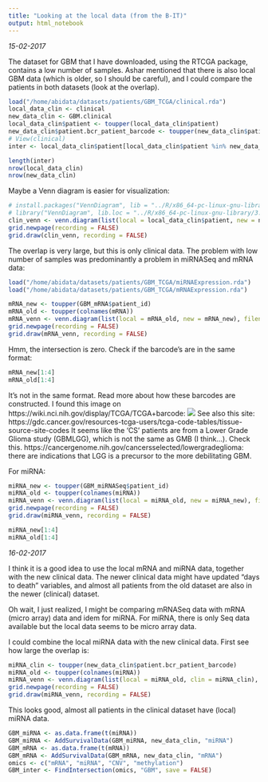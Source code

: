 ```yaml
---
title: "Looking at the local data (from the B-IT)"
output: html_notebook
---
```


*15-02-2017*

The dataset for GBM that I have downloaded, using the RTCGA package, contains a low number of samples. Ashar mentioned that there is also local GBM data (which is older, so I should be careful), and I could compare the patients in both datasets (look at the overlap).
```r
load("/home/abidata/datasets/patients/GBM_TCGA/clinical.rda")
local_data_clin <- clinical
new_data_clin <- GBM.clinical
local_data_clin$patient <- toupper(local_data_clin$patient)
new_data_clin$patient.bcr_patient_barcode <- toupper(new_data_clin$patient.bcr_patient_barcode)
# View(clinical) 
inter <- local_data_clin$patient[local_data_clin$patient %in% new_data_clin$patient.bcr_patient_barcode]
```
```r
length(inter)
nrow(local_data_clin)
nrow(new_data_clin)
```

Maybe a Venn diagram is easier for visualization:
```r
# install.packages("VennDiagram", lib = "../R/x86_64-pc-linux-gnu-library/3.3")
# library("VennDiagram", lib.loc = "../R/x86_64-pc-linux-gnu-library/3.3")
clin_venn <- venn.diagram(list(local = local_data_clin$patient, new = new_data_clin$patient.bcr_patient_barcode), filename = NULL)
grid.newpage(recording = FALSE)
grid.draw(clin_venn, recording = FALSE)
```
The overlap is very large, but this is only clinical data. The problem with low number of samples was predominantly a problem in miRNASeq and mRNA data:

```r
load("/home/abidata/datasets/patients/GBM_TCGA/miRNAExpression.rda")
load("/home/abidata/datasets/patients/GBM_TCGA/mRNAExpression.rda")
```

```r
mRNA_new <- toupper(GBM_mRNA$patient_id)
mRNA_old <- toupper(colnames(mRNA))
mRNA_venn <- venn.diagram(list(local = mRNA_old, new = mRNA_new), filename = NULL)
grid.newpage(recording = FALSE)
grid.draw(mRNA_venn, recording = FALSE)
```

Hmm, the intersection is zero. Check if the barcode's are in the same format:
```r
mRNA_new[1:4]
mRNA_old[1:4]
```

It's not in the same format. Read more about how these barcodes are constructed.
I found this image on https://wiki.nci.nih.gov/display/TCGA/TCGA+barcode: 
![](creating_barcodes.png)
See also this site: https://gdc.cancer.gov/resources-tcga-users/tcga-code-tables/tissue-source-site-codes
It seems like the 'CS' patients are from a Lower Grade Glioma study (GBMLGG), which is not the same as GMB (I think...). Check this.
https://cancergenome.nih.gov/cancersselected/lowergradeglioma: there are indications that LGG is a precursor to the more debilitating GBM.

For miRNA:
```r
miRNA_new <- toupper(GBM_miRNASeq$patient_id)
miRNA_old <- toupper(colnames(miRNA))
miRNA_venn <- venn.diagram(list(local = miRNA_old, new = miRNA_new), filename = NULL)
grid.newpage(recording = FALSE)
grid.draw(miRNA_venn, recording = FALSE)
```
```r
miRNA_new[1:4]
miRNA_old[1:4]
```

*16-02-2017*

I think it is a good idea to use the local mRNA and miRNA data, together with the new clinical data. The newer clinical data might have updated "days to death" variables, and almost all patients from the old dataset are also in the newer (clinical) dataset.

Oh wait, I just realized, I might be comparing mRNASeq data with mRNA (micro array) data and idem for miRNA. For miRNA, there is only Seq data available but the local data seems to be micro array data.

I could combine the local miRNA data with the new clinical data. First see how large the overlap is:
```r
miRNA_clin <- toupper(new_data_clin$patient.bcr_patient_barcode)
miRNA_old <- toupper(colnames(miRNA))
miRNA_venn <- venn.diagram(list(local = miRNA_old, clin = miRNA_clin), filename = NULL)
grid.newpage(recording = FALSE)
grid.draw(miRNA_venn, recording = FALSE)
```

This looks good, almost all patients in the clinical dataset have (local) miRNA data.
```r
GBM_miRNA <- as.data.frame(t(miRNA))
GBM_miRNA <- AddSurvivalData(GBM_miRNA, new_data_clin, "miRNA")
GBM_mRNA <- as.data.frame(t(mRNA))
GBM_mRNA <- AddSurvivalData(GBM_mRNA, new_data_clin, "mRNA")
omics <- c("mRNA", "miRNA", "CNV", "methylation")
GBM_inter <- FindIntersection(omics, "GBM", save = FALSE)
```